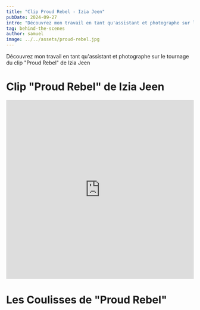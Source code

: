 ```yaml
---
title: "Clip Proud Rebel - Izia Jeen"
pubDate: 2024-09-27
intro: "Découvrez mon travail en tant qu'assistant et photographe sur le tournage du clip Proud Rebel de Izia Jeen"
tag: behind-the-scenes
author: samuel
image: ../../assets/proud-rebel.jpg
---
```



Découvrez mon travail en tant qu'assistant et photographe sur le tournage du clip "Proud Rebel" de Izia Jeen

# Clip "Proud Rebel" de Izia Jeen
<iframe width="100%" height="480" src="https://www.youtube.com/embed/FKZfxkPd4wk?si=j8sa474vkJrrxOcy" title="YouTube video player" frameborder="0" allow="accelerometer; autoplay; clipboard-write; encrypted-media; gyroscope; picture-in-picture; web-share" allowfullscreen></iframe>

# Les Coulisses de "Proud Rebel"

<ImageGallery folder="proud-rebel" />
